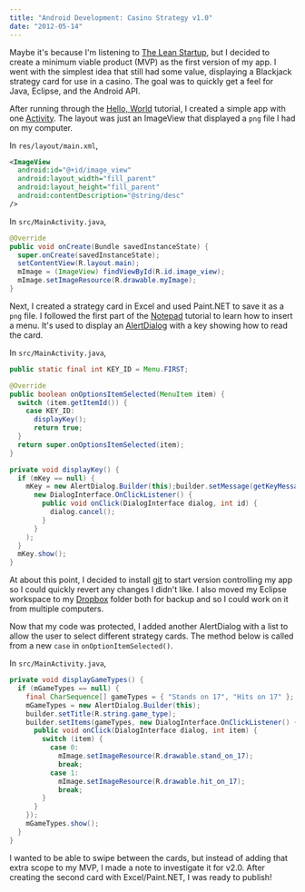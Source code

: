```yaml
---
title: "Android Development: Casino Strategy v1.0"
date: "2012-05-14"
---
```


Maybe it's because I'm listening to [The Lean Startup](https://www.amazon.com/Lean-Startup-Entrepreneurs-Continuous-Innovation/dp/0307887898/ref=sr_1_1?s=books&ie=UTF8&qid=1337048395&sr=1-1), but I decided to create a minimum viable product (MVP) as the first version of my app. I went with the simplest idea that still had some value, displaying a Blackjack strategy card for use in a casino. The goal was to quickly get a feel for Java, Eclipse, and the Android API.

After running through the [Hello, World](https://developer.android.com/training/basics/firstapp) tutorial, I created a simple app with one [Activity](https://developer.android.com/reference/android/app/Activity.html). The layout was just an ImageView that displayed a `png` file I had on my computer.

In `res/layout/main.xml`,

```xml
<ImageView
  android:id="@+id/image_view"
  android:layout_width="fill_parent"
  android:layout_height="fill_parent"
  android:contentDescription="@string/desc"
/>
```

In `src/MainActivity.java`,

```java
@Override
public void onCreate(Bundle savedInstanceState) {
  super.onCreate(savedInstanceState);
  setContentView(R.layout.main);
  mImage = (ImageView) findViewById(R.id.image_view);
  mImage.setImageResource(R.drawable.myImage);
}
```

Next, I created a strategy card in Excel and used Paint.NET to save it as a `png` file. I followed the first part of the [Notepad](https://developer.android.com/resources/tutorials/notepad/notepad-ex2.html) tutorial to learn how to insert a menu. It's used to display an [AlertDialog](https://developer.android.com/guide/topics/ui/dialogs.html) with a key showing how to read the card.

In `src/MainActivity.java`,

```java
public static final int KEY_ID = Menu.FIRST;

@Override
public boolean onOptionsItemSelected(MenuItem item) {
  switch (item.getItemId()) {
    case KEY_ID:
      displayKey();
      return true;
  }
  return super.onOptionsItemSelected(item);
}

private void displayKey() {
  if (mKey == null) {
    mKey = new AlertDialog.Builder(this);builder.setMessage(getKeyMessageText()).setPositiveButton("Close",
      new DialogInterface.OnClickListener() {
        public void onClick(DialogInterface dialog, int id) {
          dialog.cancel();
        }
      }
    );
  }
  mKey.show();
}
```

At about this point, I decided to install [git](https://git-scm.com/) to start version controlling my app so I could quickly revert any changes I didn't like. I also moved my Eclipse workspace to my [Dropbox](https://www.dropbox.com/) folder both for backup and so I could work on it from multiple computers.

Now that my code was protected, I added another AlertDialog with a list to allow the user to select different strategy cards. The method below is called from a new `case` in `onOptionItemSelected()`.

In `src/MainActivity.java`,

```java
private void displayGameTypes() {
  if (mGameTypes == null) {
    final CharSequence[] gameTypes = { "Stands on 17", "Hits on 17" };
    mGameTypes = new AlertDialog.Builder(this);
    builder.setTitle(R.string.game_type);
    builder.setItems(gameTypes, new DialogInterface.OnClickListener() {
      public void onClick(DialogInterface dialog, int item) {
        switch (item) {
          case 0:
            mImage.setImageResource(R.drawable.stand_on_17);
            break;
          case 1:
            mImage.setImageResource(R.drawable.hit_on_17);
            break;
        }
      }
    });
    mGameTypes.show();
  }
}
```

I wanted to be able to swipe between the cards, but instead of adding that extra scope to my MVP, I made a note to investigate it for v2.0. After creating the second card with Excel/Paint.NET, I was ready to publish!
